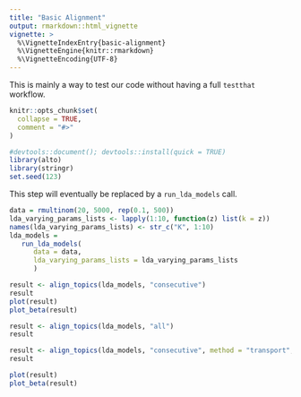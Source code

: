 ```yaml
---
title: "Basic Alignment"
output: rmarkdown::html_vignette
vignette: >
  %\VignetteIndexEntry{basic-alignment}
  %\VignetteEngine{knitr::rmarkdown}
  %\VignetteEncoding{UTF-8}
---
```


This is mainly a way to test our code without having a full `testthat` workflow.

```r
knitr::opts_chunk$set(
  collapse = TRUE,
  comment = "#>"
)
```

```r
#devtools::document(); devtools::install(quick = TRUE)
library(alto)
library(stringr)
set.seed(123)
```

This step will eventually be replaced by a `run_lda_models` call.


```r
data = rmultinom(20, 5000, rep(0.1, 500))
lda_varying_params_lists <- lapply(1:10, function(z) list(k = z))
names(lda_varying_params_lists) <- str_c("K", 1:10)
lda_models =
   run_lda_models(
      data = data,
      lda_varying_params_lists = lda_varying_params_lists
      )
```

```r
result <- align_topics(lda_models, "consecutive")
result
plot(result)
plot_beta(result)
```

```r
result <- align_topics(lda_models, "all")
result
```

```r
result <- align_topics(lda_models, "consecutive", method = "transport", top_n=3)
result
```

```r
plot(result)
plot_beta(result)
```

